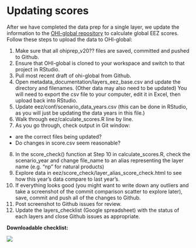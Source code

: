 # Updating scores

After we have completed the data prep for a single layer, we update the information to the [OHI-global repository](https://github.com/OHI-Science/ohi-global) to calculate global EEZ scores. Follow these steps to upload the data to OHI-global: 

1. Make sure that all ohiprep_v20?? files are saved, committed and pushed to Github.
2. Ensure that OHI-global is cloned to your workspace and switch to that project in RStudio.
3. Pull most recent draft of ohi-global from Github. 
4. Open metadata_documentation/layers_eez_base.csv and update the directory and filenames. (Other data may also need to be updated) You will need to export the csv file to your computer, edit it in Excel, then upload back into RStudio. 
5. Update eez/conf/scenario_data_years.csv (this can be done in RStudio, as you will just be updating the data years in this file.)
6. Walk through eez/calculate_scores.R line by line.
7. As you go through, check output in Git window:
 - are the correct files being updated? 
 - Do changes in score.csv seem reasonable?
8. In the score_check() function at Step 10 in calculate_scores.R, check the scenario_year and change file_name to an alias representing the layer name (e.g. "np" for natural products)
9. Explore data in eez/score_check/layer_alias_score_check.html to see how this year's data compare to last year's. 
10. If everything looks good (you might want to write down any outliers and take a screenshot of the commit comparison scatter to explore later), save, commit and push all of the changes to Github. 
11. Post screenshot to Github issues for review. 
12. Update the layers_checklist (Google spreadsheet) with the status of each layers and close Github issues as appropriate.


**Downloadable checklist:**

![](https://docs.google.com/drawings/d/e/2PACX-1vR2O34eRTfr6ekZBVXXwsqLwq_BJaSWauXrTHebhLYTgsAuKPccrIk3_gKeJCXvuL-Pxg_anSm2yDNs/pub?w=927&h=585)